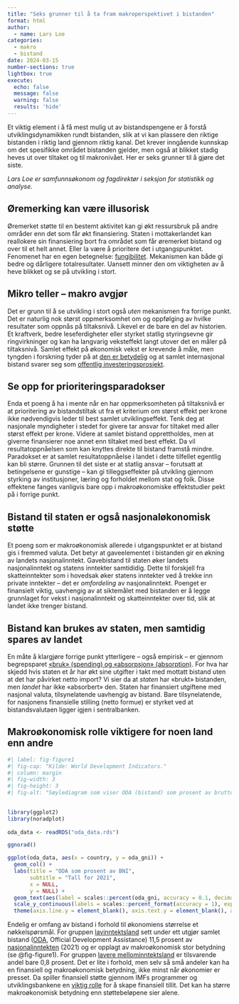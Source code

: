 ```yaml
---
title: "Seks grunner til å ta fram makroperspektivet i bistanden"
format: html
author: 
  - name: Lars Loe
categories: 
  - makro
  - bistand
date: 2024-03-15
number-sections: true
lightbox: true
execute:
  echo: false
  message: false
  warning: false
  results: 'hide'
---
```

Et viktig element i å få mest mulig ut av bistandspengene er å forstå utviklingsdynamikken rundt bistanden, slik at vi kan plassere den riktige bistanden i riktig land gjennom riktig kanal. Det krever inngående kunnskap om det spesifikke området bistanden gjelder, men også at blikket stadig heves ut over tiltaket og til makronivået. Her er seks grunner til å gjøre det siste.

*Lars Loe er samfunnsøkonom og fagdirektør i seksjon for statistikk og analyse.*

## Øremerking kan være illusorisk

Øremerket støtte til en bestemt aktivitet kan gi økt ressursbruk på andre områder enn det som får økt finansiering. Staten i mottakerlandet kan reallokere sin finansiering bort fra området som får øremerket bistand og over til et helt annet. Eller la være å prioritere det i utgangspunktet. Fenomenet har en egen betegnelse: [fungibilitet](https://www.tandfonline.com/doi/epdf/10.1080/01436597.2019.1665012?src=getftr). Mekanismen kan både gi bedre og dårligere totalresultater. Uansett minner den om viktigheten av å heve blikket og se på utvikling i stort.

## Mikro teller -- makro avgjør

Det er grunn til å se utvikling i stort også *uten* mekanismen fra forrige punkt. Det er naturlig nok størst oppmerksomhet om og oppfølging av hvilke resultater som oppnås på tiltaksnivå. Likevel er de bare en del av historien. Et kraftverk, bedre leseferdigheter eller styrket statlig styringsevne gir ringvirkninger og kan ha langvarig veksteffekt langt utover det en måler på tiltaksnivå. Samlet effekt på økonomisk vekst er krevende å måle, men tyngden i forskning tyder på at [den er betydelig](https://www.sciencedirect.com/science/article/pii/S0305750X13003008) og at samlet internasjonal bistand svarer seg som [offentlig investeringsprosjekt](https://www.jstor.org/stable/26365157).

## Se opp for prioriteringsparadokser

Enda et poeng å ha i mente når en har oppmerksomheten på tiltaksnivå er at prioritering av bistandstiltak ut fra et kriterium om størst effekt per krone ikke nødvendigvis leder til best samlet utviklingseffekt. Tenk deg at nasjonale myndigheter i stedet for givere tar ansvar for tiltaket med aller størst effekt per krone. Videre at samlet bistand opprettholdes, men at giverne finansierer noe annet enn tiltaket med best effekt. Da vil resultatoppnåelsen som kan knyttes direkte til bistand framstå mindre. Paradokset er at samlet resultatoppnåelse i landet i dette tilfellet egentlig kan bli større. Grunnen til det siste er at statlig ansvar -- forutsatt at betingelsene er gunstige -- kan gi tilleggseffekter på utvikling gjennom styrking av institusjoner, læring og forholdet mellom stat og folk. Disse effektene fanges vanligvis bare opp i makroøkonomiske effektstudier pekt på i forrige punkt.

## Bistand til staten er også nasjonaløkonomisk støtte

Et poeng som er makroøkonomisk allerede i utgangspunktet er at bistand gis i fremmed valuta. Det betyr at gaveelementet i bistanden gir en økning av landets nasjonalinntekt. Gavebistand til staten øker landets nasjonalinntekt og statens inntekter samtididig. Dette til forskjell fra skatteinntekter som i hovedsak øker statens inntekter ved å trekke inn private inntekter -- det er *omfordeling* av nasjonalinntekt. Poenget er finansielt viktig, uavhengig av at siktemålet med bistanden er å legge grunnlaget for vekst i nasjonalinntekt og skatteinntekter over tid, slik at landet ikke trenger bistand. 

## Bistand kan brukes av staten, men samtidig spares av landet

En måte å klargjøre forrige punkt ytterligere -- også empirisk -- er gjennom begrepsparet [«bruk» (spending) og «absorpsjon» (absorption)](https://www.imf.org/en/Publications/WP/Issues/2016/12/31/The-Spending-and-Absorption-of-Aid-in-PRGF-Supported-Programs-22391). For hva har skjedd hvis staten et år har økt sine utgifter i takt med mottatt bistand uten at det har påvirket netto import? Vi sier da at *staten* har «brukt» bistanden, men *landet* har ikke «absorbert» den. Staten har finansiert utgiftene med nasjonal valuta, tilsynelatende uavhengig av bistand. Bare tilsynelatende, for nasjonens finansielle stilling (netto formue) er styrket ved at bistandsvalutaen ligger igjen i sentralbanken.

## Makroøkonomisk rolle viktigere for noen land enn andre

```r
#| label: fig-figure1
#| fig-cap: "Kilde: World Development Indicators."
#| column: margin
#| fig-width: 3
#| fig-height: 3
#| fig-alt: "Søylediagram som viser ODA (bistand) som prosent av brutto nasjonalinntekt, etter landgrupper. Bistand er en langt større del av økonomien i lavinntektsland enn i lavere mellominntektsland, med hhv. 11,5 og 0,8 % av BNI."
  

library(ggplot2)
library(noradplot)
  
oda_data <- readRDS("oda_data.rds")

ggnorad()

ggplot(oda_data, aes(x = country, y = oda_gni)) +
  geom_col() +
  labs(title = "ODA som prosent av BNI",
       subtitle = "Tall for 2021",
       x = NULL,
       y = NULL) +
  geom_text(aes(label = scales::percent(oda_gni, accuracy = 0.1, decimal.mark = ",")), size = 5, vjust = -0.5) +
  scale_y_continuous(labels = scales::percent_format(accuracy = 1), expand = c(0, 0), limits = c(0, 0.14), breaks = seq(0, 0.12, 0.04)) +
  theme(axis.line.y = element_blank(), axis.text.y = element_blank(), axis.ticks.y = element_blank())


```

Endelig er omfang av bistand i forhold til økonomiens størrelse et nøkkelspørsmål. For gruppen [lavinntektsland](https://blogs.worldbank.org/opendata/new-world-bank-group-country-classifications-income-level-fy24) sett under ett utgjør samlet bistand ([ODA](https://www.oecd.org/dac/financing-sustainable-development/development-finance-standards/official-development-assistance.htm), Official Development Assistance) 11,5 prosent av [nasjonalinntekten](https://www.ssb.no/a/metadata/conceptvariable/vardok/1742/nb) (2021) og er opplagt av makroøkonomisk stor betydning (se @fig-figure1). For gruppen [lavere mellominntektsland](https://blogs.worldbank.org/opendata/new-world-bank-group-country-classifications-income-level-fy24) er tilsvarende andel bare 0,8 prosent. Det er lite i forhold, men selv så små andeler kan ha en finansiell og makroøkonomisk betydning, ikke minst når økonomier er presset. Da spiller finansiell støtte gjennom IMFs programmer og utviklingsbankene en [viktig rolle](https://www.imf.org/external/pubs/ft/wp/2014/wp14202.pdf) for å skape finansiell tillit. Det kan ha større makroøkonomisk betydning enn støttebeløpene sier alene.
